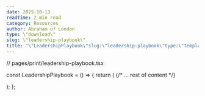 ```yaml
---
date: 2025-10-13
readTime: 2 min read
category: Resources
author: Abraham of London
type: \"download\"
slug: \"leadership-playbook\"
title: "\"LeadershipPlaybook\"slug:\"leadership-playbook\"type:\"template\"slug:\"leadership-playbook\"type:\"Download\"title:\"LeadershipPlaybook\"date:2025-10-13author:\"AbrahamofLondon\"readTime:2minreadcategory:\"Resources\""
---
```


// pages/print/leadership-playbook.tsx

const LeadershipPlaybook = () => {
  return (
    <BrandFrame title="The Leadership Playbook" subtitle="A course curriculum to transform into a highly effective leader and catalyst for change." pageSize="A4" >
      {/* ... rest of content */}
      <div className="mt-12 text-center pt-6 border-t border-lightGrey/80">
        <EmbossedBrandMark src="/assets/images/abraham-logo.jpg" alt="Abraham of London Leadership Curriculum Seal" width={100} height={100} effect="emboss" className="inline-block" baseColor="transparent" />
      </div>
    </BrandFrame>
  );
};
